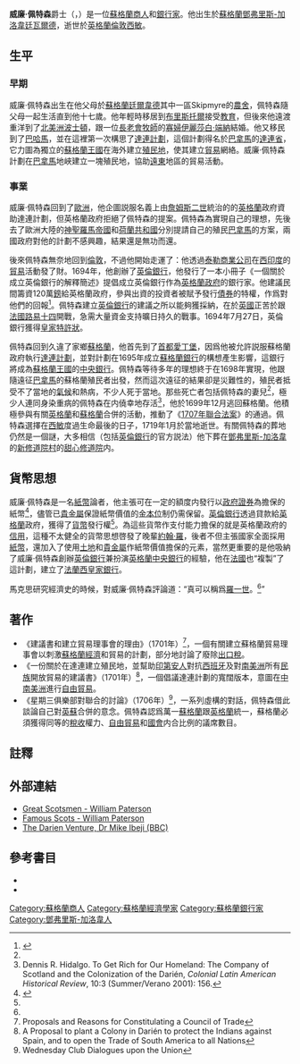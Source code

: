 {{Infobox Scientist
| name = 威廉·佩特森爵士
Sir William Paterson
| image = Sirwilliampaterson.jpg
| image_size = 250px
| birth_date = 	1658年4月
| birth_place = {{flag|蘇格蘭王國}}[[鄧弗里斯-加洛韋|鄧弗里斯-加洛韋]][[廷爾韋德|廷爾韋德]]
| death_date =	{{death_date_and_age|1719|1|22|1658|4|1}}
| death_place = {{flag|大不列顛王國}}[[倫敦|倫敦]][[西敏|西敏]]
| residence =
| citizenship = 
| ethnicity = 
| alma_mater = 
| doctoral_advisor = 
| known_for  = 英倫銀行創辦人
| prizes = 
| signature         =
}}

'''威廉·佩特森'''爵士（{{lang-en|Sir '''William Paterson'''}}，{{bd|1658年|4月|1719年|1月22日}}）是一位[[蘇格蘭|蘇格蘭]][[商人|商人]]和[[銀行家|銀行家]]。他出生於[[蘇格蘭|蘇格蘭]][[鄧弗里斯-加洛韋|鄧弗里斯-加洛韋]][[廷瓦爾德|廷瓦爾德]]，逝世於[[英格蘭|英格蘭]][[倫敦|倫敦]][[西敏|西敏]]。

==生平==
===早期===
威廉·佩特森出生在他父母於[[蘇格蘭|蘇格蘭]][[廷爾韋德|廷爾韋德]]其中一區Skipmyre的[[農舍|農舍]]，佩特森隨父母一起生活直到他十七歲。他年輕時移居到[[布里斯托爾|布里斯托爾]]接受[[教育|教育]]，但後來他遠渡重洋到了[[北美洲|北美洲]][[波士頓|波士頓]]，跟一位[[長老會|長老會]][[牧師|牧師]]的[[寡婦|寡婦]][[伊麗莎白·端納|伊麗莎白·端納]]結婚。他又移民到了[[巴哈馬|巴哈馬]]，並在這裡第一次構思了[[達連計劃|達連計劃]]，這個計劃得名於[[巴拿馬|巴拿馬]]的[[達連省|達連省]]，它力圖為獨立的[[蘇格蘭王國|蘇格蘭王國]]在海外建立[[殖民地|殖民地]]，使其建立[[貿易|貿易]]網絡。威廉·佩特森計劃在[[巴拿馬|巴拿馬]]地峽建立一塊殖民地，協助[[遠東|遠東]]地區的貿易活動。

===事業===
威廉·佩特森回到了[[歐洲|歐洲]]，他企圖説服名義上由[[詹姆斯二世|詹姆斯二世]]統治的的[[英格蘭|英格蘭]]政府資助達連計劃，但英格蘭政府拒絕了佩特森的提案。佩特森為實現自己的理想，先後去了歐洲大陸的[[神聖羅馬帝國|神聖羅馬帝國]]和[[荷蘭共和國|荷蘭共和國]]分別提請自己的殖民[[巴拿馬|巴拿馬]]的方案，兩國政府對他的計劃不感興趣，結果還是無功而還。

後來佩特森無奈地回到[[倫敦|倫敦]]，不過他開始走運了：他透過[[泰勒商業公司|泰勒商業公司]]在[[西印度|西印度]]的[[貿易|貿易]]活動發了財。1694年，他創辦了[[英倫銀行|英倫銀行]]，他發行了一本小冊子《一個關於成立英倫銀行的解釋簡述》提倡成立英倫銀行作為[[英格蘭|英格蘭]][[政府|政府]]的銀行家。他建議民間籌資120萬[[鎊|鎊]]給英格蘭政府，參與出資的投資者被賦予發行[[債券|債券]]的特權，作爲對他們的回報<ref name="s135">{{cite book |author=[[約翰·加爾布雷斯|約翰·肯尼思·加爾布雷斯]]|title=《不確定的年代》|pages=第135頁}}</ref>。佩特森建立[[英倫銀行|英倫銀行]]的建議之所以能夠獲採納，在於[[英國|英國]]正苦於跟[[法國|法國]][[路易十四|路易十四]]開戰，急需大量資金支持曠日持久的戰事。1694年7月27日，英倫銀行獲得[[皇家特許狀|皇家特許狀]]。

佩特森回到久違了家鄉[[蘇格蘭|蘇格蘭]]，他首先到了[[首都|首都]][[愛丁堡|愛丁堡]]，因爲他被允許説服蘇格蘭政府執行[[達連計劃|達連計劃]]，並對計劃在1695年成立[[蘇格蘭銀行|蘇格蘭銀行]]的構想產生影響，這銀行將成為[[蘇格蘭王國|蘇格蘭王國]]的[[中央銀行|中央銀行]]。佩特森等待多年的理想終于在1698年實現，他跟隨遠征[[巴拿馬|巴拿馬]]的蘇格蘭殖民者出發，然而這次遠征的結果卻是災難性的，殖民者抵受不了當地的[[氣候|氣候]]和熱病，不少人死于當地。那些死亡者包括佩特森的妻兒<ref name="s135"/>，極少人連同身染重病的佩特森在内僥幸地存活<ref>Dennis R. Hidalgo. To Get Rich for Our Homeland: The Company of Scotland and the Colonization of the Darién, ''Colonial Latin American Historical Review'', 10:3 (Summer/Verano 2001): 156.</ref>，他於1699年12月逃回蘇格蘭。他積極參與有關[[英格蘭|英格蘭]]和[[蘇格蘭|蘇格蘭]]合併的活動，推動了《[[1707年聯合法案|1707年聯合法案]]》的通過。佩特森選擇在[[西敏|西敏]]度過生命最後的日子，1719年1月於當地逝世。有關佩特森的葬地仍然是一個謎，大多相信（包括[[英倫銀行|英倫銀行]]的官方説法）他下葬在[[鄧弗里斯-加洛韋|鄧弗里斯-加洛韋]]的[[新修道院村|新修道院村]]的[[甜心修道院|甜心修道院]]内。

==貨幣思想==
威廉·佩特森是一名[[紙幣|紙幣]]論者，他主張可在一定的額度内發行以[[債券|政府證券]]為擔保的紙幣<ref name="sxiii">{{cite book |author=[[胡企林|胡企林]]|title=《論貨幣和貿易》序〈評約翰·羅的經濟思想〉|pages=第xiii頁}}</ref>，儘管已[[貴金屬|貴金屬]]保證紙幣價值的[[金本位|金本位]]制仍需保留。[[英倫銀行|英倫銀行]]透過貸款給[[英格蘭|英格蘭]]政府，獲得了[[貨幣|貨幣]]發行權<ref name="sxiii"/>。為這些貨幣作支付能力擔保的就是英格蘭政府的[[信用|信用]]，這種不太健全的貨幣思想啓發了晚輩[[約翰·羅_(經濟學者)|約翰·羅]]，後者不但主張國家全面採用[[紙幣|紙幣]]，還加入了使用[[土地|土地]]和[[貴金屬|貴金屬]]作紙幣價值擔保的元素，當然更重要的是他吸納了威廉·佩特森創辦[[英倫銀行|英倫銀行]]兼扮演[[英格蘭|英格蘭]][[中央銀行|中央銀行]]的經驗，他在[[法國|法國]]也“複製”了這計劃，建立了[[法蘭西皇家銀行|法蘭西皇家銀行]]。

馬克思研究經濟史的時候，對威廉·佩特森評論道：“真可以稱爲[[約翰·羅_(經濟學者)|羅一世]]。<ref name="sxiii"/>”

==著作==
* 《建議書和建立貿易理事會的理由》（1701年）<ref>Proposals and Reasons for Constitulating a Council of Trade</ref>，一個有關建立蘇格蘭貿易理事會以刺激[[蘇格蘭經濟|蘇格蘭經濟]]和貿易的計劃，部分地討論了廢除[[關稅|出口稅]]。
* 《一份關於在達連建立殖民地，並幫助[[印第安人|印第安人]]對抗[[西班牙|西班牙]]及對[[南美洲|南美洲]]所有[[民族|民族]]開放貿易的建議書》（1701年）<ref>A Proposal to plant a Colony in Darién to protect the Indians against Spain, and to open the Trade of South America to all Nations</ref>，一個倡議達連計劃的寬闊版本，意圖在[[拉丁美洲|中南美洲]]進行[[自由貿易|自由貿易]]。
* 《星期三俱樂部對聯合的討論》（1706年）<ref>Wednesday Club Dialogues upon the Union</ref>，一系列虛構的對話，佩特森借此談論自己對[[英格蘭|英]][[蘇格蘭|蘇]]合併的意念。佩特森認爲萬一[[蘇格蘭|蘇格蘭]]跟[[英格蘭|英格蘭]]統一，蘇格蘭必須獲得同等的[[稅收|稅收]]權力、[[自由貿易|自由貿易]]和[[英國國會|國會]]内合比例的議席數目。

==註釋==
<references/>

==外部連結==
*[https://web.archive.org/web/20090211112416/http://firstfoot.com/Great%20Scot/williampaterson.htm Great Scotsmen - William Paterson]
*[http://www.rampantscotland.com/famous/blfampaterson.htm Famous Scots - William Paterson] {{Wayback|url=http://www.rampantscotland.com/famous/blfampaterson.htm |date=20210129074604 }}
*[http://www.bbc.co.uk/history/british/civil_war_revolution/scotland_darien_01.shtml The Darien Venture, Dr Mike Ibeji (BBC) ]{{Wayback|url=http://www.bbc.co.uk/history/british/civil_war_revolution/scotland_darien_01.shtml |date=20161207092937 }}

==參考書目==
* {{cite book |author=約翰·羅|title=《論貨幣和貿易》|publisher= 商務印書館|isbn= 7-100-02369-6|date=2007年10月}}
* {{cite book |author=約翰·肯尼思·加爾布雷思|title=《不確定的年代》|publisher= 江蘇人民出版社|isbn= 978-7-214-05304-6|date=2009年5月}}

{{Authority control}}
{{DEFAULTSORT:Paterson}}
[[Category:蘇格蘭商人|Category:蘇格蘭商人]]
[[Category:蘇格蘭經濟學家|Category:蘇格蘭經濟學家]]
[[Category:蘇格蘭銀行家|Category:蘇格蘭銀行家]]
[[Category:鄧弗里斯-加洛韋人|Category:鄧弗里斯-加洛韋人]]